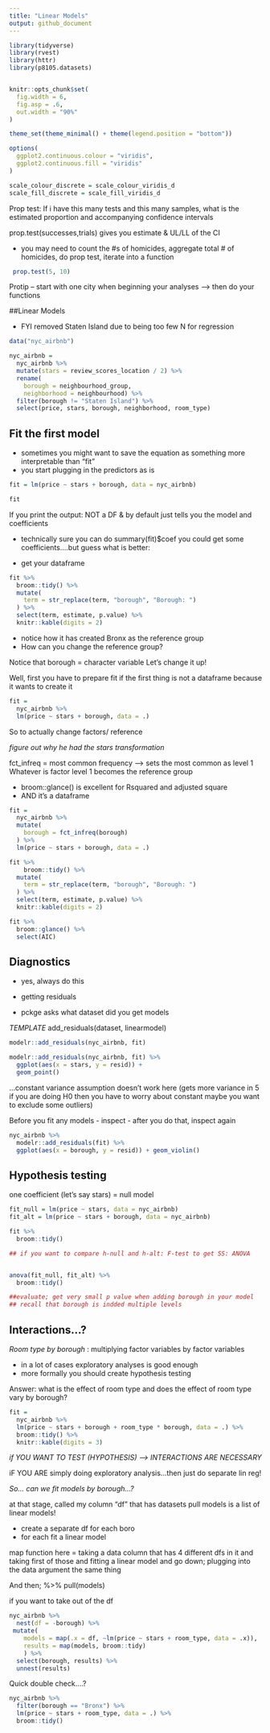 ```yaml
---
title: "Linear Models"
output: github_document
---
```


```r
library(tidyverse)
library(rvest)
library(httr)
library(p8105.datasets)


knitr::opts_chunk$set(
  fig.width = 6,
  fig.asp = .6,
  out.width = "90%"
)

theme_set(theme_minimal() + theme(legend.position = "bottom"))

options(
  ggplot2.continuous.colour = "viridis",
  ggplot2.continuous.fill = "viridis"
)

scale_colour_discrete = scale_colour_viridis_d
scale_fill_discrete = scale_fill_viridis_d
```

Prop test: If i have this many tests and this many samples, what is the estimated proportion and accompanying confidence intervals 
 
prop.test(successes,trials)  gives you estimate & UL/LL of the CI

- you may need to count the #s of homicides, aggregate total # of homicides, do prop test, iterate into a function

```r
 prop.test(5, 10)
```

Protip -- start with one city when beginning your analyses --> then do your functions

##Linear Models

- FYI removed Staten Island due to being too few N for regression

```r
data("nyc_airbnb")

nyc_airbnb = 
  nyc_airbnb %>% 
  mutate(stars = review_scores_location / 2) %>% 
  rename(
    borough = neighbourhood_group,
    neighborhood = neighbourhood) %>% 
  filter(borough != "Staten Island") %>% 
  select(price, stars, borough, neighborhood, room_type)
```


## Fit the first model

- sometimes you might want to save the equation as something more interpretable than "fit"
- you start plugging in the predictors as is 


```r
fit = lm(price ~ stars + borough, data = nyc_airbnb)

fit
```

If you print the output: NOT a DF & by default just tells you the model and coefficients 

- technically sure you can do summary(fit)$coef you could get some coefficients....but guess what is better:

- get your dataframe
```r

fit %>% 
  broom::tidy() %>%
  mutate(
    term = str_replace(term, "borough", "Borough: ")
  ) %>% 
  select(term, estimate, p.value) %>% 
  knitr::kable(digits = 2)
```
 
- notice how it has created Bronx as the reference group
- How can you change the reference group? 


Notice that borough = character variable 
Let's change it up!

Well, first you have to prepare fit if the first thing is not a dataframe because it wants to create it 

```r
fit = 
  nyc_airbnb %>% 
  lm(price ~ stars + borough, data = .)

```

So to actually change factors/ reference

_figure out why he had the stars transformation_ 

fct_infreq = most common frequency --> sets the most common as level 1
Whatever is factor level 1 becomes the reference group 

- broom::glance() is excellent for Rsquared and adjusted square
- AND it's a dataframe 
```r

fit = 
  nyc_airbnb %>% 
  mutate(
    borough = fct_infreq(borough)
  ) %>% 
  lm(price ~ stars + borough, data = .)

fit %>% 
    broom::tidy() %>%
  mutate(
    term = str_replace(term, "borough", "Borough: ")
  ) %>% 
  select(term, estimate, p.value) %>% 
  knitr::kable(digits = 2)

fit %>% 
  broom::glance() %>% 
  select(AIC)
```


## Diagnostics

- yes, always do this
- getting residuals 

- pckge asks what dataset did you get models 

_TEMPLATE_
add_residuals(dataset, linearmodel)

```r

modelr::add_residuals(nyc_airbnb, fit)
```
```r
modelr::add_residuals(nyc_airbnb, fit) %>% 
  ggplot(aes(x = stars, y = resid)) + 
  geom_point()

```

...constant variance assumption doesn't work here (gets more variance in 5
if you are doing H0 then you have to worry about constant
maybe you want to exclude some outliers)

Before you fit any models
 - inspect 
 - after you do that, inspect again
 
```r
nyc_airbnb %>% 
  modelr::add_residuals(fit) %>% 
  ggplot(aes(x = borough, y = resid)) + geom_violin()
```

## Hypothesis testing

one coefficient (let's say stars) = null model 



```r
fit_null = lm(price ~ stars, data = nyc_airbnb)
fit_alt = lm(price ~ stars + borough, data = nyc_airbnb)

fit %>% 
  broom::tidy()

## if you want to compare h-null and h-alt: F-test to get SS: ANOVA


anova(fit_null, fit_alt) %>% 
  broom::tidy()

##evaluate; get very small p value when adding borough in your model 
## recall that borough is indded multiple levels
```

## Interactions...?

_Room type by borough_ : multiplying factor variables by factor variables
 
- in a lot of cases exploratory analyses is good enough
- more formally you should create hypothesis testing

Answer: what is the effect of room type and does the effect of room type vary by borough?

```r
fit = 
  nyc_airbnb %>% 
  lm(price ~ stars + borough + room_type * borough, data = .) %>% 
  broom::tidy() %>% 
  knitr::kable(digits = 3)
```



_if YOU WANT TO TEST (HYPOTHESIS) --> INTERACTIONS ARE NECESSARY_

iF YOU ARE simply doing exploratory analysis...then just do separate lin reg!



_So... can we fit models by borough...?_

at that stage, called my column "df" that has datasets
pull models is a list of linear models! 

- create a separate df for each boro
- for each fit a linear model

map function here = taking a data column that has 4 different dfs in it and taking first of those and fitting a linear model and go down; plugging into the data argument the same thing


And then; %>% 
  pull(models)
  
  if you want to take out of the df
  
  
```r
nyc_airbnb %>% 
  nest(df = -borough) %>% 
 mutate(
    models = map(.x = df, ~lm(price ~ stars + room_type, data = .x)),
    results = map(models, broom::tidy)
    ) %>% 
  select(borough, results) %>% 
  unnest(results)
```
Quick double check....?


```r
nyc_airbnb %>% 
  filter(borough == "Bronx") %>% 
  lm(price ~ stars + room_type, data = .) %>% 
  broom::tidy()
```

